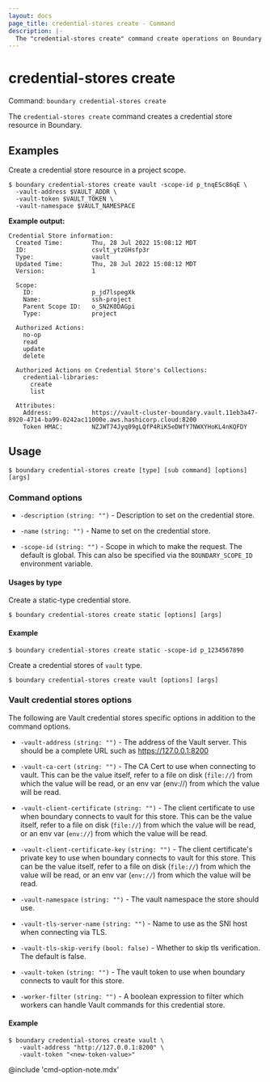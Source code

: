 ```yaml
---
layout: docs
page_title: credential-stores create - Command
description: |-
  The "credential-stores create" command create operations on Boundary credential store resources.
---
```


# credential-stores create

Command: `boundary credential-stores create`

The `credential-stores create` command creates a credential store resource
in Boundary.

## Examples

Create a credential store resource in a project scope. 

```shell-session
$ boundary credential-stores create vault -scope-id p_tnqESc86qE \
  -vault-address $VAULT_ADDR \
  -vault-token $VAULT_TOKEN \
  -vault-namespace $VAULT_NAMESPACE
```

**Example output:**

<CodeBlockConfig hideClipboard>

```plaintext
Credential Store information:
  Created Time:        Thu, 28 Jul 2022 15:08:12 MDT
  ID:                  csvlt_ytzGHsfp3r
  Type:                vault
  Updated Time:        Thu, 28 Jul 2022 15:08:12 MDT
  Version:             1

  Scope:
    ID:                p_jd7lspegXk
    Name:              ssh-project
    Parent Scope ID:   o_SN2K0DAGpi
    Type:              project

  Authorized Actions:
    no-op
    read
    update
    delete

  Authorized Actions on Credential Store's Collections:
    credential-libraries:
      create
      list

  Attributes:
    Address:           https://vault-cluster-boundary.vault.11eb3a47-8920-4714-ba99-0242ac11000e.aws.hashicorp.cloud:8200
    Token HMAC:        NZJWT74Jyq09gLQfP4RiK5eDWfY7NWXYHoKL4nKQFDY
```

</CodeBlockConfig>


## Usage

<CodeBlockConfig hideClipboard>

```shell-session
$ boundary credential-stores create [type] [sub command] [options] [args]
```

</CodeBlockConfig>


### Command options

- `-description` `(string: "")` - Description to set on the credential store.

- `-name` `(string: "")` - Name to set on the credential store.

- `-scope-id` `(string: "")` - Scope in which to make the request. The default
  is global. This can also be specified via the `BOUNDARY_SCOPE_ID` environment
  variable.

#### Usages by type

<Tabs>
<Tab heading="Static">

Create a static-type credential store.

<CodeBlockConfig hideClipboard>

```shell-session
$ boundary credential-stores create static [options] [args]
```

</CodeBlockConfig>

#### Example

```shell-session
$ boundary credential-stores create static -scope-id p_1234567890
```

</Tab>
<Tab heading="Vault">

Create a credential stores of `vault` type.

<CodeBlockConfig hideClipboard>

```shell-session
$ boundary credential-stores create vault [options] [args]
```

</CodeBlockConfig>

### Vault credential stores options

The following are Vault credential stores specific options in addition to the
command options.

- `-vault-address` `(string: "")` - The address of the Vault server. This should
  be a complete URL such as https://127.0.0.1:8200

- `-vault-ca-cert` `(string: "")` - The CA Cert to use when connecting to vault.
  This can be the value itself, refer to a file on disk (`file://`) from which the
   value will be read, or an env var (env://) from which the value will be read.

- `-vault-client-certificate` `(string: "")` - The client certificate to use
  when boundary connects to vault for this store. This can be the value itself,
  refer to a file on disk (`file://`) from which the value will be read, or an env
  var (`env://`) from which the value will be read.

- `-vault-client-certificate-key` `(string: "")` - The client certificate's
  private key to use when boundary connects to vault for this store. This can be
  the value itself, refer to a file on disk (`file://`) from which the value will
  be read, or an env var (`env://`) from which the value will be read.

- `-vault-namespace` `(string: "")` - The vault namespace the store should use.

- `-vault-tls-server-name` `(string: "")` - Name to use as the SNI host when
  connecting via TLS.

- `-vault-tls-skip-verify` `(bool: false)` - Whether to skip tls verification.
The default is false.

- `-vault-token` `(string: "")` - The vault token to use when boundary connects
  to vault for this store.

- `-worker-filter` `(string: "")` - A boolean expression to filter which workers
  can handle Vault commands for this credential store.


#### Example

```shell-session
$ boundary credential-stores create vault \
   -vault-address "http://127.0.0.1:8200" \
   -vault-token "<new-token-value>"
```

</Tab>
</Tabs>


@include 'cmd-option-note.mdx'

